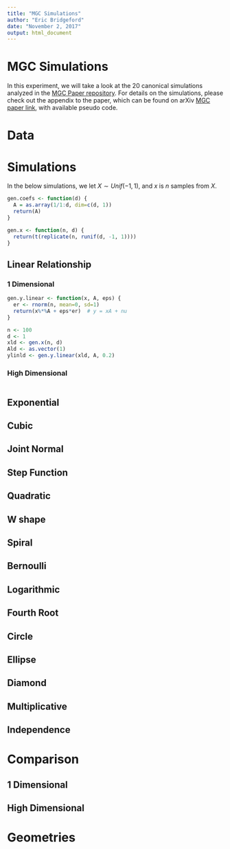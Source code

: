 ```yaml
---
title: "MGC Simulations"
author: "Eric Bridgeford"
date: "November 2, 2017"
output: html_document
---
```


# MGC Simulations

In this experiment, we will take a look at the 20 canonical simulations analyzed in the [MGC Paper repository](https://github.com/neurodata-papers/MGC). For details on the simulations, please check out the appendix to the paper, which can be found on arXiv [MGC paper link](https://arxiv.org/abs/1609.05148), with available pseudo code.

# Data

# Simulations

In the below simulations, we let $X \sim Unif(-1, 1)$, and $x$ is $n$ samples from $X$.

```r
gen.coefs <- function(d) {
  A = as.array(1/1:d, dim=c(d, 1))
  return(A)
}

gen.x <- function(n, d) {
  return(t(replicate(n, runif(d, -1, 1))))
}
```

## Linear Relationship

### 1 Dimensional

```r

gen.y.linear <- function(x, A, eps) {
  er <- rnorm(n, mean=0, sd=1)
  return(x%*%A + eps*er)  # y = xA + nu  
}

n <- 100
d <- 1
xld <- gen.x(n, d)
Ald <- as.vector(1)
ylinld <- gen.y.linear(xld, A, 0.2)
```

### High Dimensional

```r

```

## Exponential

## Cubic

## Joint Normal

## Step Function

## Quadratic

## W shape

## Spiral

## Bernoulli

## Logarithmic

## Fourth Root

## Circle

## Ellipse

## Diamond

## Multiplicative

## Independence

# Comparison

## 1 Dimensional

## High Dimensional

# Geometries
